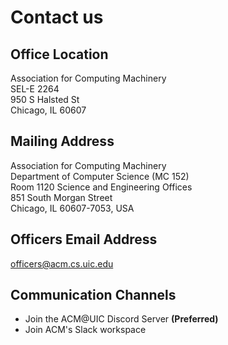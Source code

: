 
# Contact us

## Office Location

Association for Computing Machinery<br />
SEL-E 2264<br />
950 S Halsted St<br />
Chicago, IL 60607

## Mailing Address

Association for Computing Machinery<br />
Department of Computer Science (MC 152)<br />
Room 1120 Science and Engineering Offices<br />
851 South Morgan Street<br />
Chicago, IL 60607-7053, USA

## Officers Email Address

[officers@acm.cs.uic.edu](mailto:officers@acm.cs.uic.edu)

## Communication Channels

- <DiscordLink>Join the ACM@UIC Discord Server</DiscordLink> <b>(Preferred)</b>
- <SlackSignUpLink>Join ACM's Slack workspace</SlackSignUpLink>
